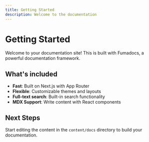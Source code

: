 ```yaml
---
title: Getting Started
description: Welcome to the documentation
---
```


# Getting Started

Welcome to your documentation site! This is built with Fumadocs, a powerful documentation framework.

## What's included

- **Fast**: Built on Next.js with App Router
- **Flexible**: Customizable themes and layouts
- **Full-text search**: Built-in search functionality
- **MDX Support**: Write content with React components

## Next Steps

Start editing the content in the `content/docs` directory to build your documentation.